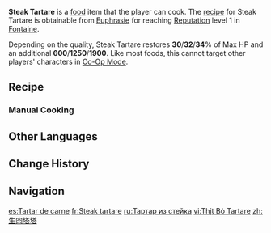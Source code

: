 {{Food Infobox
|id              = 108541
|name            = Steak Tartare
|description     = 
|desc_suspicious = A dish of fresh meat that is served raw. The minced meat, which is rusty red and faintly sour, gives off an ominous aura. This dish doesn't seem suitable for human consumption. Hmmm... You probably shouldn't feed it to a security meka either, right?
|desc_basic      = A dish of fresh raw meat. Choice meat that has been minced and seasoned goes perfectly well with raw egg yolk. It is unknown who came up with the idea. It might be a starving adventurer's desperate attempt at keeping their belly full.
|desc_delicious  = A fresh dish of raw meat. Tender meat that is minced properly and coated with egg yolk that tastes exceptionally juicy and sweet. The aromatic juice of the meat fills your mouth with euphoria, giving people an exceptionally pure and primitive gourmet delight.
|type            = Recovery Dishes
|effectType      = Healing
|effect          = Restores (var1)% of Max HP and an additional (var2) HP to the selected character.
|eff_att1        = HP Restore
|eff_att2        = HP Restore Percent
|eff_att3        = HP Restore Fixed
|eff_suspicious1 = 30
|eff_suspicious2 = 600
|eff_basic1      = 32
|eff_basic2      = 1,250
|eff_delicious1  = 34
|eff_delicious2  = 1,900
|quality         = 3
|variant         = Hearthfire's Trail
|region          = Fontaine
|recipe          = Reach [[Reputation]] Level 1 in [[Fontaine]]
}}
'''Steak Tartare''' is a [[food]] item that the player can cook. The [[recipe]] for Steak Tartare is obtainable from [[Euphrasie]] for reaching [[Reputation]] level 1 in [[Fontaine]].

Depending on the quality, Steak Tartare restores '''30'''/'''32'''/'''34'''% of Max HP and an additional '''600'''/'''1250'''/'''1900'''. Like most foods, this cannot target other players' characters in [[Co-Op Mode]].

{{Special Dish|Arlecchino|Hearthfire's Trail}}

==Recipe==
{{Recipe
|page = Steak Tartare
|type = Cooking
|Raw Meat = 3
|Bird Egg = 3
|Onion = 2
|Marcotte = 2
|sort = Raw Meat;Bird Egg;Onion;Marcotte
}}

===Manual Cooking===
{{Manual Cooking}}
<!--
==Trivia==
* 
-->
==Other Languages==
{{Other Languages
|en      = Steak Tartare
|zhs     = 生肉塔塔
|zhs_rm  = Shēngròu Tǎtǎ
|zht     = 生肉塔塔
|zht_rm  = Shēngròu Tǎtǎ
|zh_tl   = Raw Meat Tartare
|ja      = タルタルタワー
|ja_rm   = Tarutaru Tawaa
|ja_tl   = Tartar Tower
|ko      = 타르타르 스테이크
|ko_tl   = Steak Tartare
|es      = Tartar de carne
|es_tl   = Meat Tartare
|fr      = Steak tartare
|fr_tl   = {{w|Steak tartare|Steak Tartare}}
|ru      = Тартар из стейка
|ru_tl   = Steak Tartare
|th      = Steak Tartare
|vi      = Thịt Bò Tartare
|vi_tl   = Beef Tartare
|de      = Tatar
|de_tl   = Tartare
|id      = Steak Tartare
|pt      = Tartar de Carne
|pt_tl   = 
|tr      = Biftek Tartar
|tr_tl   = Steak Tartare
|it      = Tartare di carne
|it_tl   = Meat Tartare
}}

==Change History==
{{Change History|4.0}}

==Navigation==
{{Food Navbox}}

[[es:Tartar de carne]]
[[fr:Steak tartare]]
[[ru:Тартар из стейка]]
[[vi:Thịt Bò Tartare]]
[[zh:生肉塔塔]]